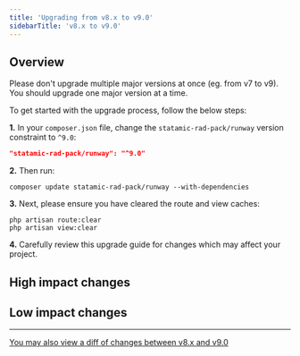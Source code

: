 ```yaml
---
title: 'Upgrading from v8.x to v9.0'
sidebarTitle: 'v8.x to v9.0'
---
```


## Overview

<Warning>Please don't upgrade multiple major versions at once (eg. from v7 to v9). You should upgrade one major version at a time.</Warning>

To get started with the upgrade process, follow the below steps:

**1.** In your `composer.json` file, change the `statamic-rad-pack/runway` version constraint to `^9.0`:

```json
"statamic-rad-pack/runway": "^9.0"
```

**2.** Then run:

```
composer update statamic-rad-pack/runway --with-dependencies
```

**3.** Next, please ensure you have cleared the route and view caches:

```
php artisan route:clear
php artisan view:clear
```

**4.** Carefully review this upgrade guide for changes which may affect your project.

## High impact changes


## Low impact changes

---

[You may also view a diff of changes between v8.x and v9.0](https://github.com/statamic-rad-pack/runway/compare/8.x...9.x)
